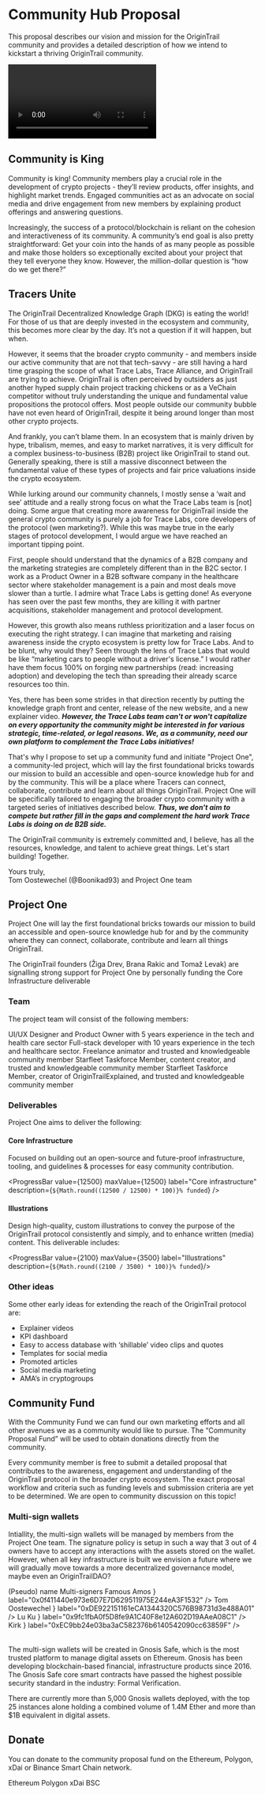 







# Community Hub Proposal

This proposal describes our vision and mission for the OriginTrail community and provides a detailed description of how we intend to kickstart a thriving OriginTrail community.

<Video 
  embedId="x2JGAfoa3wM"
  placeholder={videoPlaceholder}
  label="OriginTrail Community Hub Release Video"
/>

## Community is King

Community is king! Community members play a crucial role in the development of crypto projects - they’ll review products, offer insights, and highlight market trends. Engaged communities act as an advocate on social media and drive engagement from new members by explaining product offerings and answering questions.

Increasingly, the success of a protocol/blockchain is reliant on the cohesion and interactiveness of its community. A community’s end goal is also pretty straightforward: Get your coin into the hands of as many people as possible and make those holders so exceptionally excited about your project that they tell everyone they know. However, the million-dollar question is “how do we get there?”

## Tracers Unite

The OriginTrail Decentralized Knowledge Graph (DKG) is eating the world! For those of us that are deeply invested in the ecosystem and community, this becomes more clear by the day. It’s not a question if it will happen, but when.

However, it seems that the broader crypto community - and members inside our active community that are not that tech-savvy - are still having a hard time grasping the scope of what Trace Labs, Trace Alliance, and OriginTrail are trying to achieve. OriginTrail is often perceived by outsiders as just another hyped supply chain project tracking chickens or as a VeChain competitor without truly understanding the unique and fundamental value propositions the protocol offers. Most people outside our community bubble have not even heard of OriginTrail, despite it being around longer than most other crypto projects.

And frankly, you can’t blame them. In an ecosystem that is mainly driven by hype, tribalism, memes, and easy to market narratives, it is very difficult for a complex business-to-business (B2B) project like OriginTrail to stand out. Generally speaking, there is still a massive disconnect between the fundamental value of these types of projects and fair price valuations inside the crypto ecosystem.

While lurking around our community channels, I mostly sense a ‘wait and see’ attitude and a really strong focus on what the Trace Labs team is [not] doing. Some argue that creating more awareness for OriginTrail inside the general crypto community is purely a job for Trace Labs, core developers of the protocol (wen marketing?). While this was maybe true in the early stages of protocol development, I would argue we have reached an important tipping point.

First, people should understand that the dynamics of a B2B company and the marketing strategies are completely different than in the B2C sector. I work as a Product Owner in a B2B software company in the healthcare sector where stakeholder management is a pain and most deals move slower than a turtle. I admire what Trace Labs is getting done! As everyone has seen over the past few months, they are killing it with partner acquisitions, stakeholder management and protocol development.

However, this growth also means ruthless prioritization and a laser focus on executing the right strategy. I can imagine that marketing and raising awareness inside the crypto ecosystem is pretty low for Trace Labs. And to be blunt, why would they? Seen through the lens of Trace Labs that would be like “marketing cars to people without a driver's license.” I would rather have them focus 100% on forging new partnerships (read: increasing adoption) and developing the tech than spreading their already scarce resources too thin.

Yes, there has been some strides in that direction recently by putting the knowledge graph front and center, release of the new website, and a new explainer video. _**However, the Trace Labs team can't or won't capitalize on every opportunity the community might be interested in for various strategic, time-related, or legal reasons. We, as a community, need our own platform to complement the Trace Labs initiatives!**_

That's why I propose to set up a community fund and initiate "Project One", a community-led project, which will lay the first foundational bricks towards our mission to build an accessible and open-source knowledge hub for and by the community. This will be a place where Tracers can connect, collaborate, contribute and learn about all things OriginTrail. Project One will be specifically tailored to engaging the broader crypto community with a targeted series of initiatives described below. _**Thus, we don't aim to compete but rather fill in the gaps and complement the hard work Trace Labs is doing on de B2B side.**_

The OriginTrail community is extremely committed and, I believe, has all the resources, knowledge, and talent to achieve great things. Let's start building! Together.

Yours truly, <br />
Tom Oostewechel (@Boonikad93) and Project One team

## Project One

Project One will lay the first foundational bricks towards our mission to build an accessible and open-source knowledge hub for and by the community where they can connect, collaborate, contribute and learn all things OriginTrail.

<InfoAlert>
  <InfoAlert.Icon Icon={AlarmWarningLineIcon} />
  <InfoAlert.Content>
    The OriginTrail founders (Žiga Drev, Brana Rakic and Tomaž Levak) are
    signalling strong support for Project One by personally funding the Core
    Infrastructure deliverable
  </InfoAlert.Content>
</InfoAlert>

### Team

The project team will consist of the following members:

<Grid>
  <Card>
    <Card.Avatar src={tomOostewechelAvatar.src} srcSet={tomOostewechelAvatar.srcSet} />
    <Card.Name label="Tom Oostewechel" />
    <Card.Profession label="Project Management / Design" />
    <Card.Content>
      UI/UX Designer and Product Owner with 5 years experience in the tech and
      health care sector
    </Card.Content>
    <Card.Socials>
      <Card.Twitter
        username="@boonikad93"
        href="https://twitter.com/boonikad93"
      />
      <Card.Telegram username="@boonikad93" href="https://t.me/boonikad93" />
    </Card.Socials>
    <Card.Flag emoji="🇳🇱" label="Netherlands" />
  </Card>
  <Card>
    <Card.Avatar src={jacoBovenschenAvatar.src} srcSet={jacoBovenschenAvatar.srcSet} />
    <Card.Name label="Jaco Bovenschen" />
    <Card.Profession label="Development" />
    <Card.Content>
      Full-stack developer with 10 years experience in the tech and healthcare
      sector.
    </Card.Content>
    <Card.Socials>
      <Card.Twitter
        username="@jbovenchen"
        href="https://twitter.com/jbovenschen"
      />
      <Card.Telegram username="@jbovenchen" href="https://t.me/jbovenschen" />
    </Card.Socials>
    <Card.Flag emoji="🇳🇱" label="Netherlands" />
  </Card>
  <Card>
    <Card.Avatar src={luKuAvatar.src} srcSet={luKuAvatar.srcSet} />
    <Card.Name label="Lu Ku" />
    <Card.Profession label="Freelance Animator" />
    <Card.Content>
      Freelance animator and trusted and knowledgeable community member
    </Card.Content>
    <Card.Socials>
      <Card.Twitter username="@mucke121" href="https://twitter.com/mucke121" />
      <Card.Telegram username="@mucke121" href="https://t.me/mucke12" />
    </Card.Socials>
    <Card.Flag emoji="🇩🇪" label="Germany" />
  </Card>
  <Card>
    <Card.Avatar src={famousAmosAvatar.src} srcSet={famousAmosAvatar.srcSet} />
    <Card.Name label="Famous Amos" />
    <Card.Profession label="Advisor / Community" />
    <Card.Content>
      Starfleet Taskforce Member, content creator, and trusted and knowledgeable
      community member
    </Card.Content>
    <Card.Socials>
      <Card.Twitter
        username="@ChillZoneInt"
        href="https://twitter.com/ChillZoneInt"
      />
      <Card.Telegram
        username="@ChillZoneAmos"
        href="https://t.me/ChillZoneAmos"
      />
      <Card.Youtube
        channel="ChillZoneInt"
        href="https://www.youtube.com/channel/UCh5WBMq8chi8GfHmRMT6aDw"
      />
    </Card.Socials>
    <Card.Flag emoji="🇺🇸" label="United States" />
  </Card>
  <Card>
    <Card.Avatar src={kirkAvatar.src} srcSet={kirkAvatar.srcSet} />
    <Card.Name label="Kirk" />
    <Card.Profession label="Advisor / Community" />
    <Card.Content>
      Starfleet Taskforce Member, creator of OriginTrailExplained, and trusted
      and knowledgeable community member
    </Card.Content>
    <Card.Socials>
      <Card.Twitter
        username="@KirkCrypto1"
        href="https://twitter.com/KirkCrypto1"
      />
      <Card.Telegram username="@Kirk0" href="https://t.me/Kirk0" />
      <Card.Website
        href="https://origintrailexplained.info/"
        title="OriginTrailExplained"
      />
    </Card.Socials>
    <Card.Flag emoji="🇺🇸" label="United States" />
  </Card>
</Grid>

### Deliverables

Project One aims to deliver the following:

#### Core Infrastructure

Focused on building out an open-source and future-proof infrastructure, tooling, and guidelines & processes for easy community contribution.

<Placeholder Icon={HammerFillIcon} label="Under development" />

<ProgressBar
  value={12500}
  maxValue={12500}
  label="Core infrastructure"
  description={`${Math.round((12500 / 12500) * 100)}% funded`}
/>

#### Illustrations

Design high-quality, custom illustrations to convey the purpose of the OriginTrail protocol consistently and simply, and to enhance written (media) content. This deliverable includes:

<CheckboxGroup label="Illustrations" isDisabled hideLabel>
  <CheckboxGroup.Checkbox value={0} label="Unique illustration style" />
  <CheckboxGroup.Checkbox value={1} label="Custom illustration set" />
  <CheckboxGroup.Checkbox
    value={2}
    label="OriginTrail Design Kit (SVG, .AI and .PSD files)"
  />
</CheckboxGroup>

<ProgressBar value={2100} maxValue={3500} label="Illustrations" description={`${Math.round((2100 / 3500) * 100)}% funded`}/>

### Other ideas

Some other early ideas for extending the reach of the OriginTrail protocol are:

- Explainer videos
- KPI dashboard
- Easy to access database with ‘shillable’ video clips and quotes
- Templates for social media
- Promoted articles
- Social media marketing
- AMA’s in cryptogroups

## Community Fund

With the Community Fund we can fund our own marketing efforts and all other avenues we as a community would like to pursue. The “Community Proposal Fund” will be used to obtain donations directly from the community. 

Every community member is free to submit a detailed proposal that contributes to the awareness, engagement and understanding of the OriginTrail protocol in the broader crypto ecosystem. The exact proposal workflow and criteria such as funding levels and submission criteria are yet to be determined. We are open to community discussion on this topic!

### Multi-sign wallets

Intiallity, the multi-sign wallets will be managed by members from the Project One team. The signature policy is setup in such a way that 3 out of 4 owners have to accept any interactions with the assets stored on the wallet. However, when all key infrastructure is built we envision a future where we will gradually move towards a more decentralized governance model, maybe even an OriginTrailDAO?

<Table aria-label="Multi-sign wallets">
  <Table.Header>
    <Table.Column>(Pseudo)&nbsp;name</Table.Column>
    <Table.Column>Multi-signers</Table.Column>
  </Table.Header>
  <Table.Body>
    <Table.Row>
      <Table.Cell>Famous Amos</Table.Cell>
      <Table.Cell>
        <MultiSigner
          Avatar={
            <Avatar
              src={ethAdressPlaceholder1.src}
              srcSet={ethAdressPlaceholder1.srcSet}
              size="small"
              alt="Eth address avatar"
            />
          }
          label="0x0f411440e973e6D7E7D629511975E244eA3F1532"
        />
      </Table.Cell>
    </Table.Row>
    <Table.Row>
      <Table.Cell>Tom Oostewechel</Table.Cell>
      <Table.Cell>
        <MultiSigner
          Avatar={
            <Avatar
              src={ethAdressPlaceholder2.src}
              srcSet={ethAdressPlaceholder2.srcSet}
              size="small"
              alt="Eth address avatar"
            />
          }
          label="0xDE922151161eCA1344320C576B98731d3e488A01"
        />
      </Table.Cell>
    </Table.Row>
    <Table.Row>
      <Table.Cell>Lu Ku</Table.Cell>
      <Table.Cell>
        <MultiSigner
          Avatar={
            <Avatar
              src={ethAdressPlaceholder3.src}
              srcSet={ethAdressPlaceholder3.srcSet}
              size="small"
              alt="Eth address avatar"
            />
          }
          label="0x9fc1fbA0f5D8fe9A1C40F8e12A602D19AAeA08C1"
        />
      </Table.Cell>
    </Table.Row>
    <Table.Row>
      <Table.Cell>Kirk</Table.Cell>
      <Table.Cell>
        <MultiSigner
          Avatar={
            <Avatar
              src={ethAdressPlaceholder4.src}
              srcSet={ethAdressPlaceholder4.srcSet}
              size="small"
              alt="Eth address avatar"
            />
          }
          label="0xEC9bb24e03ba3aC582376b6140542090cc63859F"
        />
      </Table.Cell>
    </Table.Row>
  </Table.Body>
</Table>

The multi-sign wallets will be created in Gnosis Safe, which is the most trusted platform to manage digital assets on Ethereum. Gnosis has been developing blockchain-based financial, infrastructure products since 2016. The Gnosis Safe core smart contracts have passed the highest possible security standard in the industry: Formal Verification.

There are currently more than 5,000 Gnosis wallets deployed, with the top 25 instances alone holding a combined volume of 1.4M Ether and more than $1B equivalent in digital assets.

## Donate

You can donate to the community proposal fund on the Ethereum, Polygon, xDai or Binance Smart Chain network.

<Tabs>
  <Tabs.List>
    <Tabs.Item key="ETH">Ethereum</Tabs.Item>
    <Tabs.Item label="Polygon" key="Polygon">
      Polygon
    </Tabs.Item>
    <Tabs.Item label="xDai" key="xDai">
      xDai
    </Tabs.Item>
    <Tabs.Item label="BSC" key="BSC">
      BSC
    </Tabs.Item>
  </Tabs.List>
  <Tabs.Panels>
    <Tabs.Panel key="ETH">
      <Donation
        qr={ethQR}
        title="Community Proposal Fund"
        description="Deposit funds by scanning the QR code or copying the address below. Only send Ether and assets to this address (e.g. ETH, ERC20, ERC721)"
        address="0xD69B2B7ef81e63177e5B8fA6705895CA88d17AfA"
      />
    </Tabs.Panel>
    <Tabs.Panel key="Polygon">
      <Donation
        qr={polygonQR}
        title="Community Proposal Fund"
        description="Deposit funds by scanning the QR code or copying the address below. Only send Matic and assets to this address (e.g. ETH, ERC20, ERC721)"
        address="0x4ACC8D6FB978DB8F975e36e0614988D75bc54bF7"
      />
    </Tabs.Panel>
    <Tabs.Panel key="xDai">
      <Donation
        qr={xDaiQR}
        title="Community Proposal Fund"
        description="Deposit funds by scanning the QR code or copying the address below. Only send xDai and assets to this address (e.g. ETH, ERC20, ERC721)"
        address="0x9aE31f6f26b15622d66755c5C794f7daD16fd48F"
      />
    </Tabs.Panel>
    <Tabs.Panel key="BSC">
      <Donation
        qr={bscQR}
        title="Community Proposal Fund"
        description="Deposit funds by scanning the QR code or copying the address below. Only send Binance Coin and assets to this address (e.g. ETH, ERC20, ERC721)"
        address="0x92BDCA6c068b227BD989E475C95E0eCfa98Ddb3d"
      />
    </Tabs.Panel>
  </Tabs.Panels>
</Tabs>
